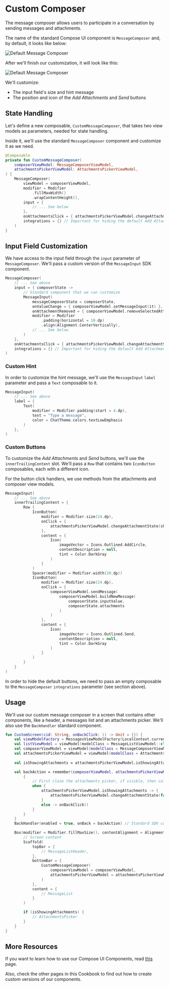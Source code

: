 # Custom Composer

The message composer allows users to participate in a conversation by sending messages and attachments.

The name of the standard Compose UI component is `MessageComposer` and, by default, it looks like below:

![Default Message Composer](../assets/cookbook_composer_default.png)

After we'll finish our customization, it will look like this:

![Default Message Composer](../assets/cookbook_composer_custom.png)

We'll customize:
- The input field's size and hint message
- The position and icon of the _Add Attachments_ and _Send_ buttons

## State Handling

Let's define a new composable, `CustomMessageComposer`, that takes two view models as parameters, needed for state handling.

Inside it, we'll use the standard `MessageComposer` component and customize it as we need.

```kotlin
@Composable
private fun CustomMessageComposer(
    composerViewModel: MessageComposerViewModel,
    attachmentsPickerViewModel: AttachmentsPickerViewModel,
) {
    MessageComposer(
        viewModel = composerViewModel,
        modifier = Modifier
            .fillMaxWidth()
            .wrapContentHeight(),
        input = {
            // ... See below
        },
        onAttachmentsClick = { attachmentsPickerViewModel.changeAttachmentState(showAttachments = true) },
        integrations = {} // Important for hiding the default Add Attachments button
    )
}
```

## Input Field Customization

We have access to the input field through the `input` parameter of `MessageComposer`. We'll pass a custom version of the `MessageInput` SDK component.

```kotlin
MessageComposer(
    // ... See above
    input = { composerState ->
        // Standard component that we can customize
        MessageInput(
            messageComposerState = composerState,
            onValueChange = { composerViewModel.setMessageInput(it) },
            onAttachmentRemoved = { composerViewModel.removeSelectedAttachment(it) },
            modifier = Modifier
                .padding(horizontal = 10.dp)
                .align(Alignment.CenterVertically),
            // ... See below
        )
    },
    onAttachmentsClick = { attachmentsPickerViewModel.changeAttachmentState(showAttachments = true) },
    integrations = {} // Important for hiding the default Add Attachments button
)
```

### Custom Hint

In order to customize the hint message, we'll use the `MessageInput` `label` parameter and pass a `Text` composable to it.

```kotlin
MessageInput(
    // ... See above
    label = {
        Text(
            modifier = Modifier.padding(start = 4.dp),
            text = "Type a message",
            color = ChatTheme.colors.textLowEmphasis
        )
    },
)
```

### Custom Buttons

To customize the _Add Attachments_ and _Send_ buttons, we'll use the `innerTrailingContent` slot. We'll pass a `Row` that contains two `IconButton` composables, each with a different icon.

For the button click handlers, we use methods from the attachments and composer view models.

```kotlin
MessageInput(
    // ... See above
    innerTrailingContent = {
        Row {
            IconButton(
                modifier = Modifier.size(24.dp),
                onClick = {
                    attachmentsPickerViewModel.changeAttachmentState(showAttachments = true)
                },
                content = {
                    Icon(
                        imageVector = Icons.Outlined.AddCircle,
                        contentDescription = null,
                        tint = Color.DarkGray
                    )
                }
            )
            Spacer(modifier = Modifier.width(20.dp))
            IconButton(
                modifier = Modifier.size(24.dp),
                onClick = {
                    composerViewModel.sendMessage(
                        composerViewModel.buildNewMessage(
                            composerState.inputValue,
                            composerState.attachments
                        )
                    )
                },
                content = {
                    Icon(
                        imageVector = Icons.Outlined.Send,
                        contentDescription = null,
                        tint = Color.DarkGray
                    )
                }
            )
        }
    }
)
```

In order to hide the default buttons, we need to pass an empty composable to the `MessageComposer` `integrations` parameter (see section above).

## Usage

We'll use our custom message composer in a screen that contains other components, like a header, a messages list and an attachments picker. We'll also use the `BackHandler` standard component.

```kotlin
fun CustomScreen(cid: String, onBackClick: () -> Unit = {}) {
    val viewModelFactory = MessagesViewModelFactory(LocalContext.current, channelId = cid)
    val listViewModel = viewModel(modelClass = MessageListViewModel::class.java, factory = viewModelFactory)
    val composerViewModel = viewModel(modelClass = MessageComposerViewModel::class.java, factory = viewModelFactory)
    val attachmentsPickerViewModel = viewModel(modelClass = AttachmentsPickerViewModel::class.java, factory = viewModelFactory)
    
    val isShowingAttachments = attachmentsPickerViewModel.isShowingAttachments

    val backAction = remember(composerViewModel, attachmentsPickerViewModel) {
        {
            // First close the attachments picker, if visible, then call onBackClick
            when {
                attachmentsPickerViewModel.isShowingAttachments -> {
                    attachmentsPickerViewModel.changeAttachmentState(false)
                }
                else -> onBackClick()
            }
        }
    }
    BackHandler(enabled = true, onBack = backAction) // Standard SDK component

    Box(modifier = Modifier.fillMaxSize(), contentAlignment = Alignment.BottomCenter) {
        // Screen content
        Scaffold(
            topBar = { 
                // MessageListHeader,
            },
            bottomBar = {
                CustomMessageComposer(
                    composerViewModel = composerViewModel,
                    attachmentsPickerViewModel = attachmentsPickerViewModel
                )
            },
            content = { 
                // MessageList
            }
        )

        if (isShowingAttachments) {
            // AttachmentsPicker
        }
    }
}
```

## More Resources
<!-- Todo: check link -->
If you want to learn how to use our Compose UI Components, read [this](../03-compose/01-overview.mdx) page.

Also, check the other pages in this Cookbook to find out how to create custom versions of our components.